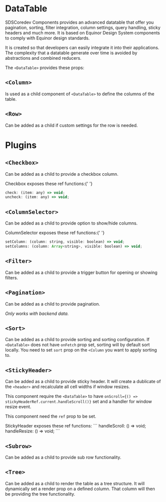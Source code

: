 
<Meta title="Library/DataTable/Documentation" />

# DataTable

SDSCoredev Components provides an advanced datatable that offer you pagination, sorting, filter
integration, column settings, query handling, sticky headers and much more. It is based on Equinor
Design System components to comply with Equinor design standards.

It is created so that developers can easily integrate it into their applications. The complexity that
a datatable generate over time is avoided by abstractions and combined reducers.

The `<DataTable>` provides these props:

<ArgsTable of={DataTable} />

## `<Column>`

Is used as a child component of `<DataTable>` to define the columns of the table.

<ArgsTable of={Column} />

## `<Row>`

Can be added as a child if custom settings for the row is needed.

<ArgsTable of={Row} />

# Plugins

## `<Checkbox>`

Can be added as a child to provide a checkbox column.

<ArgsTable of={Checkbox} />
Checkbox exposes these ref functions:{' '}

```javascript
check: (item: any) => void;
uncheck: (item: any) => void;
```

## `<ColumnSelector>`

Can be added as a child to provide option to show/hide columns.

<ArgsTable of={ColumnSelector} />
ColumnSelector exposes these ref functions:{' '}

```javascript
setColumn: (column: string, visible: boolean) => void;
setColumns: (column: Array<string>, visible: boolean) => void;
```

## `<Filter>`

Can be added as a child to provide a trigger button for opening or showing filters.

<ArgsTable of={Filter} />

## `<Pagination>`

Can be added as a child to provide pagination.

<i>Only works with backend data.</i>
<ArgsTable of={Pagination} />

## `<Sort>`

Can be added as a child to provide sorting and sorting configuration. If `<DataTable>` does not have `onFetch` prop set,
sorting will by default sort locally. You need to set `sort` prop on the `<Column` you want to apply sorting to.

<ArgsTable of={Sort} />

## `<StickyHeader>`

Can be added as a child to provide sticky header. It will create a dublicate of the `<header>`
and recalculate all cell widths if window resizes.

This component require the `<DataTable>` to have `onScroll={() => stickyHeaderRef.current.handleScroll()}` set and a handler for window resize event.

This component need the `ref` prop to be set.

<ArgsTable of={StickyHeader} />
StickyHeader exposes these ref functions: ``` handleScroll: () => void; handleResize: () => void; ```

## `<Subrow>`

Can be added as a child to provide sub row functionality.

<ArgsTable of={Subrow} />

## `<Tree>`

Can be added as a child to render the table as a tree structure. It will dynamically set a render prop on a defined column. That column will then be
providing the tree functionality.

<ArgsTable of={Tree} />
